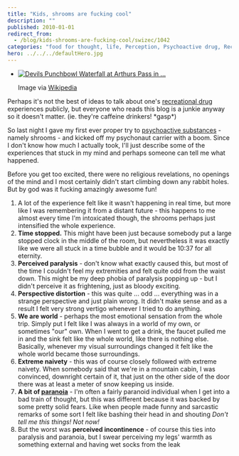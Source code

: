 ```yaml
---
title: "Kids, shrooms are fucking cool"
description: ""
published: 2010-01-01
redirect_from:
  - /blog/kids-shrooms-are-fucking-cool/swizec/1042
categories: "food for thought, life, Perception, Psychoactive drug, Recreational drug use, Uncategorized"
hero: ../../../defaultHero.jpg
---
```


- [![Devils Punchbowl Waterfall at Arthurs Pass in ...](http://swizec.com/blog/wp-content/uploads/2010/01/300px-Devils_Punchbowl_Waterfall%2C_New_Zealand.jpg "Devils Punchbowl Waterfall at Arthurs Pass in ...")](http://commons.wikipedia.org/wiki/Image:Devils_Punchbowl_Waterfall%2C_New_Zealand.jpg)

  Image via [Wikipedia](http://commons.wikipedia.org/wiki/Image:Devils_Punchbowl_Waterfall%2C_New_Zealand.jpg)

Perhaps it's not the best of ideas to talk about one's [recreational drug](http://en.wikipedia.org/wiki/Recreational_drug_use "Recreational drug use") experiences publicly, but everyone who reads this blog is a junkie anyway so it doesn't matter. (ie. they're caffeine drinkers! \*gasp\*)

So last night I gave my first ever proper try to [psychoactive substances](http://en.wikipedia.org/wiki/Psychoactive_drug "Psychoactive drug") - namely shrooms - and kicked off my psychonaut carrier with a boom. Since I don't know how much I actually took, I'll just describe some of the experiences that stuck in my mind and perhaps someone can tell me what happened.

Before you get too excited, there were no religious revelations, no openings of the mind and I most certainly didn't start climbing down any rabbit holes. But by god was it fucking amazingly awesome fun!

1.  A lot of the experience felt like it wasn't happening in real time, but more like I was remembering it from a distant future - this happens to me almost every time I'm intoxicated though, the shrooms perhaps just intensified the whole experience.
2.  **Time stopped.** This might have been just because somebody put a large stopped clock in the middle of the room, but nevertheless it was exactly like we were all stuck in a time bubble and it would be 10:37 for all eternity.
3.  **Perceived paralysis** - don't know what exactly caused this, but most of the time I couldn't feel my extremities and felt quite odd from the waist down. This might be my deep phobia of paralysis popping up - but I didn't perceive it as frightening, just as bloody exciting.
4.  **Perspective distortion** - this was quite ... odd ... everything was in a strange perspective and just plain wrong. It didn't make sense and as a result I felt very strong vertigo whenever I tried to do anything.
5.  **We are world** - perhaps the most emotional sensation from the whole trip. Simply put I felt like I was always in a world of my own, or sometimes "our" own. When I went to get a drink, the faucet pulled me in and the sink felt like the whole world, like there is nothing else. Basically, whenever my visual surroundings changed it felt like the whole world became those surroundings.
6.  **Extreme naivety** - this was of course closely followed with extreme naivety. When somebody said that we're in a mountain cabin, I was convinced, downright certain of it, that just on the other side of the door there was at least a meter of snow keeping us inside.
7.  **A bit of [paranoia](http://en.wikipedia.org/wiki/Paranoia "Paranoia")** - I'm often a fairly paranoid individual when I get into a bad train of thought, but this was different because it was backed by some pretty solid fears. Like when people made funny and sarcastic remarks of some sort I felt like bashing their head in and shouting _Don't tell me this things! Not now!_
8.  But the worst was **perceived incontinence** - of course this ties into paralysis and paranoia, but I swear perceiving my legs' warmth as something external and having wet socks from the leak
